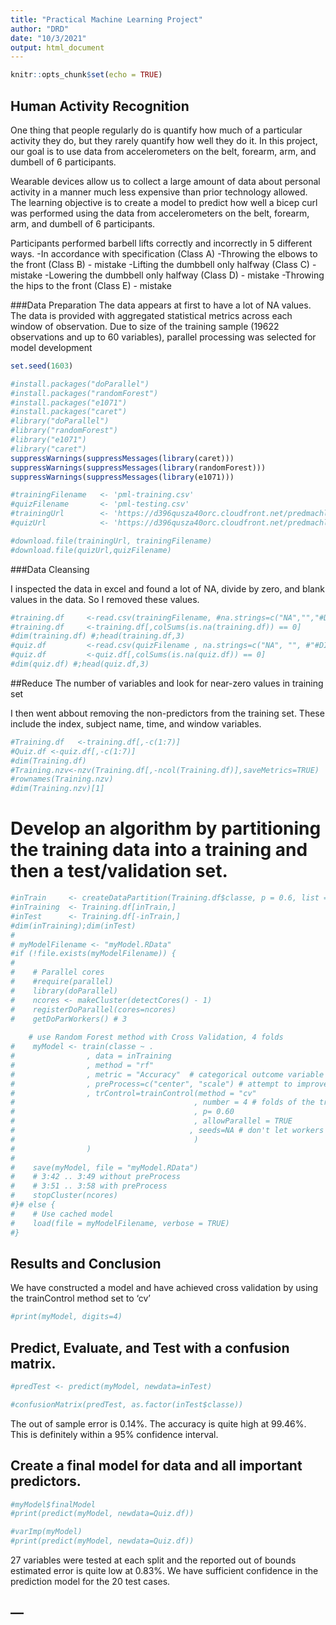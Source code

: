```yaml
---
title: "Practical Machine Learning Project"
author: "DRD"
date: "10/3/2021"
output: html_document
---
```


```r
knitr::opts_chunk$set(echo = TRUE)
```

## Human Activity Recognition

One thing that people regularly do is quantify how  much of a particular activity they do, but they rarely quantify how well they do it. In this project, our goal is to use data from accelerometers on the belt, forearm, arm, and dumbell of 6 participants.


Wearable devices allow us to collect a large amount of data about personal activity in a manner much less expensive than prior technology allowed. The learning objective is to create a model to predict how well a bicep curl was performed using the data from accelerometers on the belt, forearm, arm, and dumbell of 6 participants. 

Participants performed barbell lifts correctly and incorrectly in 5 different ways.
-In accordance with specification (Class A)
-Throwing the elbows to the front (Class B) - mistake
-Lifting the dumbbell only halfway (Class C) - mistake
-Lowering the dumbbell only halfway (Class D) - mistake
-Throwing the hips to the front (Class E) - mistake


###Data Preparation
The data appears at first to have a lot of NA values. The data is provided with aggregated statistical metrics across each window of observation. Due to size of the training sample (19622 observations and up to 60 variables), parallel processing was selected for model development

```r

set.seed(1603)

#install.packages("doParallel")
#install.packages("randomForest")
#install.packages("e1071")
#install.packages("caret")
#library("doParallel")
#library("randomForest")
#library("e1071")
#library("caret")
suppressWarnings(suppressMessages(library(caret)))
suppressWarnings(suppressMessages(library(randomForest)))
suppressWarnings(suppressMessages(library(e1071)))

#trainingFilename   <- 'pml-training.csv'
#quizFilename       <- 'pml-testing.csv'
#trainingUrl        <- 'https://d396qusza40orc.cloudfront.net/predmachlearn/pml-training.csv'
#quizUrl            <- 'https://d396qusza40orc.cloudfront.net/predmachlearn/pml-testing.csv'

#download.file(trainingUrl, trainingFilename)
#download.file(quizUrl,quizFilename)

```

###Data Cleansing

I inspected the data in excel and found a lot of NA, divide by zero, and blank values in the data. So I removed these values.
```R
#training.df     <-read.csv(trainingFilename, #na.strings=c("NA","","#DIV/0!"))
#training.df     <-training.df[,colSums(is.na(training.df)) == 0]
#dim(training.df) #;head(training.df,3)
#quiz.df         <-read.csv(quizFilename , na.strings=c("NA", "", #"#DIV/0!"))
#quiz.df         <-quiz.df[,colSums(is.na(quiz.df)) == 0]
#dim(quiz.df) #;head(quiz.df,3)
```

##Reduce The number of variables and look for near-zero values in training set

I then went abbout removing the non-predictors from the training set. These include the index, subject name, time, and window variables.

```r
#Training.df   <-training.df[,-c(1:7)]
#Quiz.df <-quiz.df[,-c(1:7)]
#dim(Training.df)
#Training.nzv<-nzv(Training.df[,-ncol(Training.df)],saveMetrics=TRUE)
#rownames(Training.nzv)
#dim(Training.nzv)[1]

```

# Develop an algorithm by partitioning the training data into a training and then a test/validation set.

```R
#inTrain     <- createDataPartition(Training.df$classe, p = 0.6, list = FALSE)
#inTraining  <- Training.df[inTrain,]
#inTest      <- Training.df[-inTrain,]
#dim(inTraining);dim(inTest)
#
# myModelFilename <- "myModel.RData"
#if (!file.exists(myModelFilename)) {
#
#    # Parallel cores  
#    #require(parallel)
#    library(doParallel)
#    ncores <- makeCluster(detectCores() - 1)
#    registerDoParallel(cores=ncores)
#    getDoParWorkers() # 3    
    
    # use Random Forest method with Cross Validation, 4 folds
#    myModel <- train(classe ~ .
#                , data = inTraining
#                , method = "rf"
#                , metric = "Accuracy"  # categorical outcome variable so choose accuracy
#                , preProcess=c("center", "scale") # attempt to improve accuracy by normalising
#                , trControl=trainControl(method = "cv"
#                                        , number = 4 # folds of the training data
#                                        , p= 0.60
#                                        , allowParallel = TRUE 
#                                       , seeds=NA # don't let workers set seed 
#                                        )
#                )
#
#    save(myModel, file = "myModel.RData")
#    # 3:42 .. 3:49 without preProcess
#    # 3:51 .. 3:58 with preProcess
#    stopCluster(ncores)
#}# else {
#    # Use cached model  
#    load(file = myModelFilename, verbose = TRUE)
#}
```


## Results and Conclusion

We have constructed a model and have achieved cross validation by using the trainControl method set to 'cv'

```R
#print(myModel, digits=4)

```


## Predict, Evaluate, and Test with a confusion matrix.

```r
#predTest <- predict(myModel, newdata=inTest)

#confusionMatrix(predTest, as.factor(inTest$classe))
```
The out of sample error is 0.14%. The accuracy is quite high at 99.46%. This is definitely within a 95% confidence interval.


## Create a final model for data and all important predictors.

```r
#myModel$finalModel
#print(predict(myModel, newdata=Quiz.df))
```


```r
#varImp(myModel)
#print(predict(myModel, newdata=Quiz.df))
```

27 variables were tested at each split and the reported out of bounds estimated error is quite low at 0.83%. We have sufficient confidence in the prediction model for the 20 test cases.

---
---